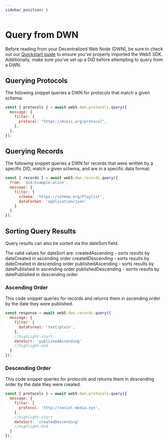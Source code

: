 ```yaml
---
sidebar_position: 6
---
```


# Query from DWN

Before reading from your Decentralized Web Node (DWN), be sure to check out our [Quickstart guide](../../quickstart) to ensure you’ve properly imported the Web5 SDK. Additionally, make sure you’ve set up a DID before attempting to query from a DWN.

## Querying Protocols

The following snippet queries a DWN for protocols that match a given schema:

```js
const { protocols } = await web5.dwn.protocols.query({
  message: {
    filter: {
      protocol: "https://music.org/protocol",
    },
  },
});
```

## Querying Records

The following snippet queries a DWN for records that were written by a specific DID, match a given schema, and are in a specific data format:

```js
const { records } = await web5.dwn.records.query({
  from: 'did:example:alice',
  message: {
    filter: {
      schema: 'https://schema.org/Playlist',
      dataFormat: 'application/json'
    }
  }
});
```

## Sorting Query Results

Query results can also be sorted via the dateSort field.

The valid values for dateSort are:
createdAscending - sorts results by dateCreated in ascending order
createdDescending - sorts results by dateCreated in descending order
publishedAscending - sorts results by datePublished in ascending order
publishedDescending - sorrts results by datePublished in descending order

### Ascending Order

This code snippet queries for records and returns them in ascending order by the date they were published.

```js
const response = await web5.dwn.records.query({
  message: {
    filter: {
      dataFormat: 'text/plain',
    },
    //highlight-start
    dateSort: 'publishedAscending'
    //highlight-end
  }
});
```

### Descending Order

This code snippet queries for protocols and returns them in descending order by the date they were created.

```js
const { protocols } = await web5.dwn.protocols.query({
  message: {
    filter: {
      protocol: 'http://social-media.xyz',
    },
    //highlight-start
    dateSort: 'createdDescending'
    //highlight-end
  }
});
```

